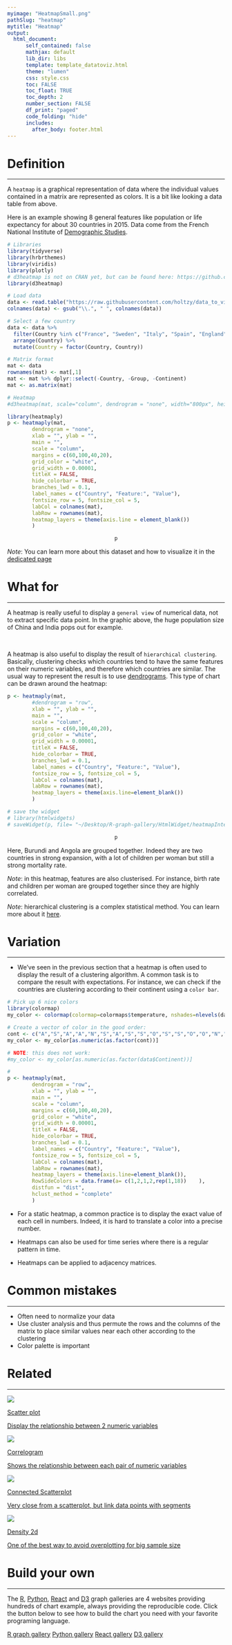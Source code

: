 ```yaml
---
myimage: "HeatmapSmall.png"
pathSlug: "heatmap"
mytitle: "Heatmap"
output:
  html_document:
      self_contained: false
      mathjax: default
      lib_dir: libs
      template: template_datatoviz.html
      theme: "lumen"
      css: style.css
      toc: FALSE
      toc_float: TRUE
      toc_depth: 2
      number_section: FALSE
      df_print: "paged"
      code_folding: "hide"
      includes:
        after_body: footer.html
---
```






<div class="mycontent">



# Definition {#definition}
***

A `heatmap` is a graphical representation of data where the individual values contained in a matrix are represented as colors. It is a bit like looking a data table from above.

Here is an example showing 8 general features like population or life expectancy for about 30 countries in 2015. Data come from the French National Institute of [Demographic Studies](https://www.ined.fr/en/everything_about_population/data/all-countries/?lst_continent=908&lst_pays=926).

```r
# Libraries
library(tidyverse)
library(hrbrthemes)
library(viridis)
library(plotly)
# d3heatmap is not on CRAN yet, but can be found here: https://github.com/talgalili/d3heatmap
library(d3heatmap)

# Load data
data <- read.table("https://raw.githubusercontent.com/holtzy/data_to_viz/master/Example_dataset/multivariate.csv", header = T, sep = ";")
colnames(data) <- gsub("\\.", " ", colnames(data))

# Select a few country
data <- data %>%
  filter(Country %in% c("France", "Sweden", "Italy", "Spain", "England", "Portugal", "Greece", "Peru", "Chile", "Brazil", "Argentina", "Bolivia", "Venezuela", "Australia", "New Zealand", "Fiji", "China", "India", "Thailand", "Afghanistan", "Bangladesh", "United States of America", "Canada", "Burundi", "Angola", "Kenya", "Togo")) %>%
  arrange(Country) %>%
  mutate(Country = factor(Country, Country))

# Matrix format
mat <- data
rownames(mat) <- mat[,1]
mat <- mat %>% dplyr::select(-Country, -Group, -Continent)
mat <- as.matrix(mat)

# Heatmap
#d3heatmap(mat, scale="column", dendrogram = "none", width="800px", height="80Opx", colors = "Blues")

library(heatmaply)
p <- heatmaply(mat,
        dendrogram = "none",
        xlab = "", ylab = "",
        main = "",
        scale = "column",
        margins = c(60,100,40,20),
        grid_color = "white",
        grid_width = 0.00001,
        titleX = FALSE,
        hide_colorbar = TRUE,
        branches_lwd = 0.1,
        label_names = c("Country", "Feature:", "Value"),
        fontsize_row = 5, fontsize_col = 5,
        labCol = colnames(mat),
        labRow = rownames(mat),
        heatmap_layers = theme(axis.line = element_blank())
        )
```

<center>
```r
p
```
</center>

*Note*: You can learn more about this dataset and how to visualize it in the [dedicated page]()



# What for
***
A heatmap is really useful to display a `general view` of numerical data, not to extract specific data point. In the graphic above, the huge population size of China and India pops out for example.

<br>

A heatmap is also useful to display the result of `hierarchical clustering`. Basically, clustering checks which countries tend to have the same features on their numeric variables, and therefore which countries are similar. The usual way to represent the result is to use [dendrograms](https://www.data-to-viz.com/graph/dendrogram.html). This type of chart can be drawn around the heatmap:

```r
p <- heatmaply(mat,
        #dendrogram = "row",
        xlab = "", ylab = "",
        main = "",
        scale = "column",
        margins = c(60,100,40,20),
        grid_color = "white",
        grid_width = 0.00001,
        titleX = FALSE,
        hide_colorbar = TRUE,
        branches_lwd = 0.1,
        label_names = c("Country", "Feature:", "Value"),
        fontsize_row = 5, fontsize_col = 5,
        labCol = colnames(mat),
        labRow = rownames(mat),
        heatmap_layers = theme(axis.line=element_blank())
        )

# save the widget
# library(htmlwidgets)
# saveWidget(p, file= "~/Desktop/R-graph-gallery/HtmlWidget/heatmapInter.html")

```


<center>
```r
p
```
</center>

Here, Burundi and Angola are grouped together. Indeed they are two countries in strong expansion, with a lot of children per woman but still a strong mortality rate.

*Note*: in this heatmap, features are also clusterised. For instance, birth rate and children per woman are grouped together since they are highly correlated.

*Note*: hierarchical clustering is a complex statistical method. You can learn more about it [here](https://en.wikipedia.org/wiki/Hierarchical_clustering).




# Variation
***

- We've seen in the previous section that a heatmap is often used to display the result of a clustering algorithm. A common task is to compare the result with expectations. For instance, we can check if the countries are clustering according to their continent using a `color bar`.
```r

# Pick up 6 nice colors
library(colormap)
my_color <- colormap(colormap=colormaps$temperature, nshades=nlevels(data$Continent))

# Create a vector of color in the good order:
cont <- c("A","S","A","A","N","S","A","S","S","O","S","S","O","O","N","E","E","A","E","E","E","E")
my_color <- my_color[as.numeric(as.factor(cont))]

# NOTE: this does not work:
#my_color <- my_color[as.numeric(as.factor(data$Continent))]

#
p <- heatmaply(mat,
        dendrogram = "row",
        xlab = "", ylab = "",
        main = "",
        scale = "column",
        margins = c(60,100,40,20),
        grid_color = "white",
        grid_width = 0.00001,
        titleX = FALSE,
        hide_colorbar = TRUE,
        branches_lwd = 0.1,
        label_names = c("Country", "Feature:", "Value"),
        fontsize_row = 5, fontsize_col = 5,
        labCol = colnames(mat),
        labRow = rownames(mat),
        heatmap_layers = theme(axis.line=element_blank()),
        RowSideColors = data.frame(a= c(1,2,1,2,rep(1,18))    ),
        distfun = "dist",
        hclust_method = "complete"
        )
```






- For a static heatmap, a common practice is to display the exact value of each cell in numbers. Indeed, it is hard to translate a color into a precise number.

- Heatmaps can also be used for time series where there is a regular pattern in time.

- Heatmaps can be applied to adjacency matrices.








# Common mistakes {#mistake}
***

- Often need to normalize your data
- Use cluster analysis and thus permute the rows and the columns of the matrix to place similar values near each other according to the clustering
- Color palette is important



# Related {#related}
***

<div class="row">
  <div class="col-lg-3 col-md-6 col-sm-6">
  <a href="http://www.data-to-viz.com/graph/scatter.html" class="btn btn-primary mybtnrelated" style="margin-bottom:4px;white-space: normal !important;">
  <img  src="https://github.com/holtzy/data_to_viz/raw/master/img/section/ScatterPlotSmall.png">
  <p class="mytitlerelated">Scatter plot</p>
  <p class="mytextrelated">Display the relationship between 2 numeric variables</p>
  </a>
  </div>
  <div class="col-lg-3 col-md-6 col-sm-6">
  <a href="http://www.data-to-viz.com/graph/correlogram.html" class="btn btn-primary mybtnrelated" style="margin-bottom:4px;white-space: normal !important;">
  <img  src="https://github.com/holtzy/data_to_viz/raw/master/img/section/CorrelogramSmall.png">
  <p class="mytitlerelated">Correlogram</p>
  <p class="mytextrelated">Shows the relationship between each pair of numeric variables</p>
  </a>
  </div>
  <div class="col-lg-3 col-md-6 col-sm-6">
  <a href="http://www.data-to-viz.com/graph/connectedscatter.html" class="btn btn-primary mybtnrelated" style="margin-bottom:4px;white-space: normal !important;">
  <img  src="https://github.com/holtzy/data_to_viz/raw/master/img/section/ScatterConnectedSmall.png">
  <p class="mytitlerelated">Connected Scatterplot</p>
  <p class="mytextrelated">Very close from a scatterplot, but link data points with segments</p>
  </a>
  </div>
  <div class="col-lg-3 col-md-6 col-sm-6">
  <a href="http://www.data-to-viz.com/graph/density2d.html" class="btn btn-primary mybtnrelated" style="margin-bottom:4px;white-space: normal !important;">
  <img  src="https://github.com/holtzy/data_to_viz/raw/master/img/section/2dDensitySmall.png">
  <p class="mytitlerelated">Density 2d</p>
  <p class="mytextrelated">One of the best way to avoid overplotting for big sample size</p>
  </a>
  </div>
</div>



# Build your own {#code}
***

The [R](https://r-graph-gallery.com/heatmap.html), [Python](https:/python-graph-gallery.com/heatmap/), [React](https://www.react-graph-gallery.com/heatmap) and [D3](https://d3-graph-gallery.com/heatmap) graph galleries are 4 websites providing hundreds of chart example, always providing the reproducible code. Click the button below to see how to build the chart you need with your favorite programing language.

<p>
<a href="https://r-graph-gallery.com/heatmap.html" class="btn btn-primary">R graph gallery</a>
<a href="https://python-graph-gallery.com/heatmap/" class="btn btn-primary">Python gallery</a>
<a href="https://www.react-graph-gallery.com/heatmap" class="btn btn-primary">React gallery</a>
<a href="https://d3-graph-gallery.com/heatmap" class="btn btn-primary">D3 gallery</a>
</p>


</div>


